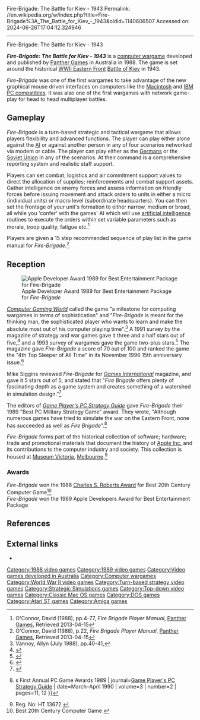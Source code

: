 Fire-Brigade: The Battle for Kiev - 1943
Permalink: //en.wikipedia.org/w/index.php?title=Fire-Brigade%3A_The_Battle_for_Kiev_-_1943&oldid=1140606507
Accessed on: 2024-06-26T17:04:12.324946



------
Fire-Brigade: The Battle for Kiev - 1943
{{Infobox video game
|title          = Fire-Brigade:<br>The Battle for Kiev - 1943
|image          = Panther Games Fire Brigade boxart.png
|caption        =
|developer      = [[Panther Games]]
|publisher      = Panther Games
|designer       = David O'Connor 
|programmer     = Tony Oliver <br/> Ben Freasier <br/> Hugh Fisher <br/> Steve Adam
|engine         = 
|released       = Version one - 1988 <br/> Version two - 1989
|genre          = [[Computer wargame]]
|modes          = [[Single-player video game|Single-player]], [[multiplayer]]
|platforms      = [[MS-DOS]], [[Mac OS]], [[Atari ST]], [[Amiga]]
}}

'''''Fire-Brigade: The Battle for Kiev - 1943''''' is a [[computer wargame]] developed and published by [[Panther Games]] in Australia in 1988. The game is set around the historical [[Eastern Front (WWII)|WWII Eastern Front]] [[Battle of Kiev (1943)|Battle of Kiev]] in 1943.

''Fire-Brigade'' was one of the first wargames to take advantage of the new graphical mouse driven interfaces on computers like the [[Macintosh]] and [[IBM PC compatible]]s.{{Citation needed|date=September 2022}} It was also one of the first wargames with network game-play for head to head multiplayer battles.{{Citation needed|date=September 2022}}

== Gameplay ==

''Fire-Brigade'' is a turn-based strategic and tactical wargame that allows players flexibility and advanced functions. The player can play either alone against the [[AI]] or against another person in any of four scenarios networked via modem or cable. The player can play either as the [[Germans]] or the [[Soviet Union]] in any of the scenarios. At their command is a comprehensive reporting system and realistic staff support.

Players can set combat, logistics and air commitment support values to direct the allocation of supplies; reinforcements and combat support assets. Gather intelligence on enemy forces and assess information on friendly forces before issuing movement and attack orders to units in either a micro (individual units) or macro level (subordinate headquarters). You can then set the frontage of your unit's formation to either narrow, medium or broad, all while you 'confer' with the games' AI which will use [[artificial intelligence]] routines to execute the orders within set variable parameters such as morale, troop quality, fatigue etc.<ref>O'Connor, David (1988), pp.4-77, ''Fire Brigade Player Manual'', [[Panther Games]], Retrieved 2013-04-15</ref>

Players are given a 15 step recommended sequence of play list in the game manual for ''Fire-Brigade''.<ref>O'Connor, David (1988), p.22, ''Fire Brigade Player Manual'', [[Panther Games]], Retrieved 2013-04-15</ref>

== Reception ==

[[Image:Panther Games Apple Developer Award 1989.jpg|thumb|Apple Developer Award 1989 for Best Entertainment Package for ''Fire-Brigade'']]

''[[Computer Gaming World]]'' called the game "a milestone for computing wargames in terms of sophistication" and "''Fire-Brigade'' is meant for the thinking man, the sophisticated player who wants to learn and make the absolute most out of his computer playing time".<ref>Vannoy, Allyn (July 1988), pp.40-41,{{cite web | url = http://pdf.textfiles.com/zines/CGW/1988_07_issue49.pdf | title = A 16-bit Eastern Front Game | publisher = [[Computer Gaming World]] | accessdate = 2013-04-15 | archive-date = 2016-03-03 | archive-url = https://web.archive.org/web/20160303231901/http://pdf.textfiles.com/zines/CGW/1988_07_issue49.pdf | url-status = live }}</ref> A 1991 survey by the magazine of strategy and war games gave it three and a half stars out of five,<ref name="brooks199111">{{cite magazine | url=http://www.cgwmuseum.org/galleries/index.php?year=1991&pub=2&id=88 | title=Computer Strategy and Wargames: The 1900-1950 Epoch / Part I (A-L) of an Annotated Paiktography | magazine=Computer Gaming World | date=November 1991 | accessdate=18 November 2013 | author=Brooks, M. Evan | pages=138 | archive-date=2 December 2013 | archive-url=https://web.archive.org/web/20131202225217/http://www.cgwmuseum.org/galleries/index.php?year=1991&pub=2&id=88.html | url-status=live }}</ref> and a 1993 survey of wargames gave the game two-plus stars.<ref name="brooks199309">{{cite magazine | url=http://www.cgwmuseum.org/galleries/index.php?year=1993&pub=2&id=110 | title=Brooks' Book of Wargames: 1900-1950, A-P | magazine=Computer Gaming World | date=September 1993 | accessdate=30 July 2014 | author=Brooks, M. Evan | pages=118 | archive-date=16 July 2014 | archive-url=https://web.archive.org/web/20140716220247/http://www.cgwmuseum.org/galleries/index.php?year=1993&pub=2&id=110 | url-status=live }}</ref> The magazine gave ''Fire-Brigade'' a score of 70 out of 100 and ranked the game the "4th Top Sleeper of All Time" in its November 1996 15th anniversary issue.<ref>{{cite web | url = http://www.mobygames.com/game/dos/fire-brigade-the-battle-for-kiev-1943 | title = Fire-Brigade: The Battle for Kiev - 1943 | publisher = [[MobyGames]] | accessdate = 2013-04-15 | archive-date = 2013-02-26 | archive-url = https://web.archive.org/web/20130226084422/http://www.mobygames.com/game/dos/fire-brigade-the-battle-for-kiev-1943 | url-status = live }}</ref>

Mike Siggins reviewed ''Fire-Brigade'' for ''[[Games International]]'' magazine, and gave it 5 stars out of 5, and stated that "''Fire Brigade'' offers plenty of fascinating depth as a game system and creates something of a watershed in simulation design."<ref name="gi10">{{cite journal | last = Siggins |first = Mike | title =Computer Games | journal = [[Games International]] | issue = 10 | pages =47 |date=November 1989}}</ref>

The editors of ''[[Game Player's PC Strategy Guide]]'' gave ''Fire-Brigade'' their 1989 "Best PC Military Strategy Game" award. They wrote, "Although numerous games have tried to simulate the war on the Eastern Front, none has succeeded as well as ''Fire Brigade''".<ref name=gameplayers1989>{{cite journal | title=''Game Player''{{'}}s First Annual PC Game Awards 1989 | journal=[[Game Player's PC Strategy Guide]] | date=March–April 1990 | volume=3 | number=2 | pages=11, 12 }}</ref>

''Fire-Brigade'' forms part of the historical collection of software; hardware; trade and promotional materials that document the history of [[Apple Inc.]] and its contributions to the computer industry and society. This collection is housed at [[Museum Victoria]], [[Melbourne]].<ref>Reg. No: HT 13672 {{cite web | url = http://museumvictoria.com.au/collections/items/1231526/apple-macintosh-software-game-fire-brigade-the-battle-for-kiev-1943-3-floppy-disk-1989 | title = Apple Macintosh Software Game - 'Fire Brigade The Battle for Kiev 1943', 3½" Floppy Disk, 1989 | publisher = [[Museum Victoria]] | accessdate = 2013-01-11 | archive-url = https://web.archive.org/web/20150215091928/http://museumvictoria.com.au/collections/items/1231526/apple-macintosh-software-game-fire-brigade-the-battle-for-kiev-1943-3-floppy-disk-1989 | archive-date = 2015-02-15 | url-status = dead }}</ref>

===Awards===
''Fire-Brigade'' won the 1988 [[Charles S. Roberts Award]] for Best 20th Century Computer Game<ref>Best 20th Century Computer Game {{cite web | url = http://charlesrobertsawards.com/Awards%20Pages/CSR1988.htm | title = CSR 1988 | publisher = [[Charles S. Roberts Award]] | accessdate = 2013-04-15 | archive-url = https://web.archive.org/web/20130825090755/http://charlesrobertsawards.com/Awards%20Pages/CSR1988.htm | archive-date = 2013-08-25 | url-status = dead }}</ref> <br/> 
''Fire-Brigade'' won the 1989 Apple Developers Award for Best Entertainment Package

== References ==
{{Reflist}}

== External links ==

*{{Official website|http://panthergames.com/|name=Official Website}}

{{Panther Games}}

[[Category:1988 video games]]
[[Category:1989 video games]]
[[Category:Video games developed in Australia]]
[[Category:Computer wargames]]
[[Category:World War II video games]]
[[Category:Turn-based strategy video games]]
[[Category:Strategic Simulations games]]
[[Category:Top-down video games]]
[[Category:Classic Mac OS games]]
[[Category:DOS games]]
[[Category:Atari ST games]]
[[Category:Amiga games]]